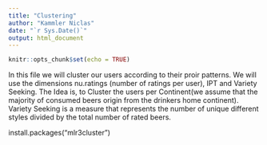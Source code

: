 ```yaml
---
title: "Clustering"
author: "Kammler Niclas"
date: "`r Sys.Date()`"
output: html_document
---
```


```r
knitr::opts_chunk$set(echo = TRUE)
```

In this file we will cluster our users according to their proir patterns. We will use the dimensions nu.ratings (number of ratings per user), IPT and Variety Seeking. 
The Idea is, to Cluster the users per Continent(we assume that the majority of consumed beers origin from the drinkers home continent). 
Variety Seeking is a measure that represents the number of unique different styles divided by the total number of rated beers. 

install.packages("mlr3cluster")
